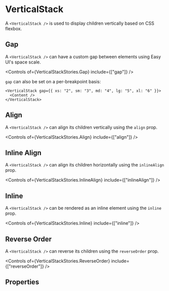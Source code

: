 
<Meta of={VerticalStackStories} />

# VerticalStack

A `<VerticalStack />` is used to display children vertically based on CSS flexbox.

<Canvas of={VerticalStackStories.Default} />

## Gap

A `<VerticalStack />` can have a custom gap between elements using Easy UI's space scale.

<Canvas of={VerticalStackStories.Gap} />

<Controls of={VerticalStackStories.Gap} include={["gap"]} />

`gap` can also be set on a per-breakpoint basis:

```tsx
<VerticalStack gap={{ xs: "2", sm: "3", md: "4", lg: "5", xl: "6" }}>
  <Content />
</VerticalStack>
```

## Align

A `<VerticalStack />` can align its children vertically using the `align` prop.

<Canvas of={VerticalStackStories.Align} />

<Controls of={VerticalStackStories.Align} include={["align"]} />

## Inline Align

A `<VerticalStack />` can align its children horizontally using the `inlineAlign` prop.

<Canvas of={VerticalStackStories.InlineAlign} />

<Controls of={VerticalStackStories.InlineAlign} include={["inlineAlign"]} />

## Inline

A `<VerticalStack />` can be rendered as an inline element using the `inline` prop.

<Canvas of={VerticalStackStories.Inline} />

<Controls of={VerticalStackStories.Inline} include={["inline"]} />

## Reverse Order

A `<VerticalStack />` can reverse its children using the `reverseOrder` prop.

<Canvas of={VerticalStackStories.ReverseOrder} />

<Controls of={VerticalStackStories.ReverseOrder} include={["reverseOrder"]} />

## Properties

<ArgTypes of={VerticalStack} />
